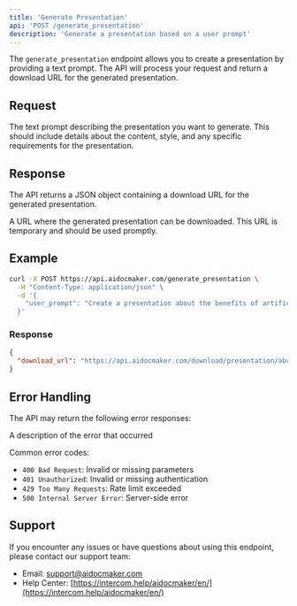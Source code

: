 ```yaml
---
title: 'Generate Presentation'
api: 'POST /generate_presentation'
description: 'Generate a presentation based on a user prompt'
---
```


The `generate_presentation` endpoint allows you to create a presentation by providing a text prompt. The API will process your request and return a download URL for the generated presentation.

## Request

<ParamField query="user_prompt" type="string" required>
  The text prompt describing the presentation you want to generate. This should include details about the content, style, and any specific requirements for the presentation.
</ParamField>

## Response

The API returns a JSON object containing a download URL for the generated presentation.

<ResponseField name="download_url" type="string">
  A URL where the generated presentation can be downloaded. This URL is temporary and should be used promptly.
</ResponseField>

## Example

```bash
curl -X POST https://api.aidocmaker.com/generate_presentation \
  -H "Content-Type: application/json" \
  -d '{
    "user_prompt": "Create a presentation about the benefits of artificial intelligence in healthcare, including 5 slides with statistics and examples"
  }'
```

### Response

```json
{
  "download_url": "https://api.aidocmaker.com/download/presentation/abc123"
}
```

## Error Handling

The API may return the following error responses:

<ResponseField name="error" type="string">
  A description of the error that occurred
</ResponseField>

Common error codes:
- `400 Bad Request`: Invalid or missing parameters
- `401 Unauthorized`: Invalid or missing authentication
- `429 Too Many Requests`: Rate limit exceeded
- `500 Internal Server Error`: Server-side error

## Support

If you encounter any issues or have questions about using this endpoint, please contact our support team:

- Email: support@aidocmaker.com
- Help Center: [https://intercom.help/aidocmaker/en/](https://intercom.help/aidocmaker/en/)
